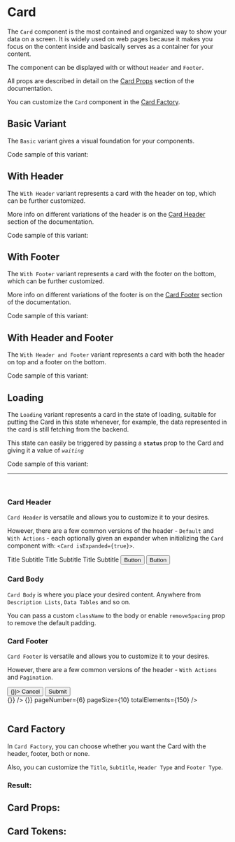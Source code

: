 

# Card

The `Card` component is the most contained and organized way to show your data on a screen. It is widely used
on web pages because it makes you focus on the content inside and basically serves as a container for your content.

The component can be displayed with or without `Header` and `Footer`.

All props are described in detail on the [Card Props](#card-props) section of the documentation.

You can customize the `Card` component in the [Card Factory](#card-factory-limited).

## Basic Variant

The `Basic` variant gives a visual foundation for your components.

Code sample of this variant:

<Canvas>
  <Story id="component-library-core-card--basic" />
</Canvas>

## With Header

The `With Header` variant represents a card with the header on top, which can be further customized.

More info on different variations of the header is on the [Card Header](#card-header) section of the documentation.

Code sample of this variant:

<Canvas>
  <Story id="component-library-core-card--with-header" />
</Canvas>

## With Footer

The `With Footer` variant represents a card with the footer on the bottom, which can be further customized.

More info on different variations of the footer is on the [Card Footer](#card-footer) section of the documentation.

Code sample of this variant:

<Canvas>
  <Story id="component-library-core-card--with-footer" />
</Canvas>

## With Header and Footer

The `With Header and Footer` variant represents a card with both the header on top and a footer on the bottom.

Code sample of this variant:

<Canvas>
  <Story id="component-library-core-card--with-header-and-footer" />
</Canvas>

## Loading

The `Loading` variant represents a card in the state of loading, suitable for putting the Card in this state
whenever, for example, the data represented in the card is still fetching from the backend.

This state can easily be triggered by passing a **`status`** prop to the Card and giving it a value of *`waiting`*

Code sample of this variant:

<Canvas>
  <Story id="component-library-core-card--loading" />
</Canvas>

<hr />
<br />

### Card Header

`Card Header` is versatile and allows you to customize it to your desires.

However, there are a few common versions of the header - `Default` and `With Actions` - each optionally
given an expander when initializing the `Card` component with: `<Card isExpanded={true}>`.

<div className="space-y-4">
  <Card>
    <Card.Header type="default">
      <Card.Header.Title>Title</Card.Header.Title>
      <Card.Header.Subtitle>Subtitle</Card.Header.Subtitle>
    </Card.Header>
  </Card>
  <Card isExpanded={true}>
    <Card.Header type="expander">
      <Card.Header.Title>Title</Card.Header.Title>
      <Card.Header.Subtitle>Subtitle</Card.Header.Subtitle>
    </Card.Header>
  </Card>
  <Card isExpanded={true}>
    <Card.Header type="button">
      <Card.Header.Title>Title</Card.Header.Title>
      <Card.Header.Subtitle>Subtitle</Card.Header.Subtitle>
      <Card.Header.Actions>
        <Button>Button</Button>
        <Button>Button</Button>
      </Card.Header.Actions>
    </Card.Header>
  </Card>
</div>

### Card Body

`Card Body` is where you place your desired content. Anywhere from `Description Lists`, `Data Tables` and so on.

You can pass a custom `className` to the body or enable `removeSpacing` prop to remove the default padding.

### Card Footer

`Card Footer` is versatile and allows you to customize it to your desires.

However, there are a few common versions of the header - `With Actions` and `Pagination`.

<IntlProvider>
  <div className="flex flex-col space-y-4">
    <Card isExpanded={true}>
      <Card.Footer>
        <div className="flex justify-end">
          <Button className="mr-3" variant="outlined" type="reset" onClick={() => {}}>
            Cancel
          </Button>
          <Button type="submit">Submit</Button>
        </div>
      </Card.Footer>
    </Card>
    <Card isExpanded={true}>
      <Card.Footer>
        <div className="flex items-center justify-between">
          <PageResizer pageSize={10} pageSizes={[10, 20, 30]} totalElements={50} onPageSizeChange={() => {}} />
          <Pagination onPageChange={() => {}} pageNumber={6} pageSize={10} totalElements={150} />
        </div>
      </Card.Footer>
    </Card>
  </div>
</IntlProvider>

<br />

## Card Factory

In `Card Factory`, you can choose whether you want the Card with the header, footer, both or none.

Also, you can customize the `Title`, `Subtitle`, `Header Type` and `Footer Type`.

### Result:

<Canvas>
  <Story id="component-library-core-card--card-factory" />
</Canvas>

## Card Props:

<ArgsTable of={Card} />

## Card Tokens:
<ThemeTokens component="Card"/>
